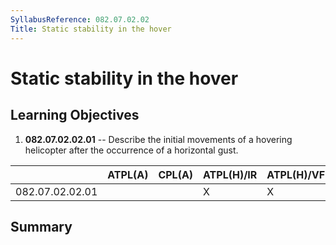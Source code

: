 ```yaml
---
SyllabusReference: 082.07.02.02
Title: Static stability in the hover
---
```


# Static stability in the hover

## Learning Objectives

1.  **082.07.02.02.01** -- Describe the initial movements of a hovering
    helicopter after the occurrence of a horizontal gust.

|                 | ATPL(A) | CPL(A) | ATPL(H)/IR | ATPL(H)/VFR | CPL(H) | IR  | CBIR(A) |
| --------------- | ------- | ------ | ---------- | ----------- | ------ | --- | ------- |
| 082.07.02.02.01 |         |        | X          | X           | X      |     |         |

## Summary
